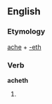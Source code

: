 ==English==

===Etymology===
[[ache]] + [[-eth]]

===Verb===
'''acheth'''

# {{archaic third-person singular of|ache}}